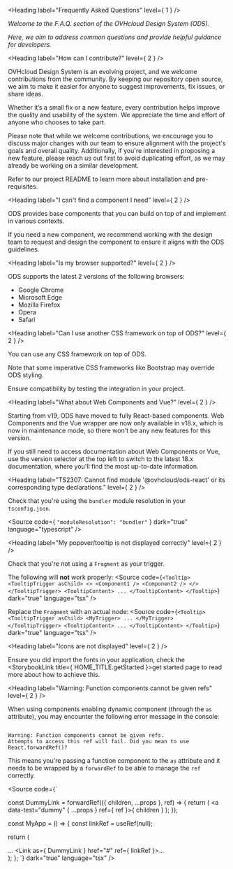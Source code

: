 
<Meta title="OVHcloud Design System/F.A.Q." />

<Heading label="Frequently Asked Questions" level={ 1 } />

*Welcome to the F.A.Q. section of the OVHcloud Design System (ODS).*

*Here, we aim to address common questions and provide helpful guidance for developers.*

<Heading label="How can I contribute?" level={ 2 } />

OVHcloud Design System is an evolving project, and we welcome contributions from the community.
By keeping our repository open source, we aim to make it easier for anyone to suggest improvements, fix issues, or share ideas.

Whether it’s a small fix or a new feature, every contribution helps improve the quality and usability of the system.
We appreciate the time and effort of anyone who chooses to take part.

Please note that while we welcome contributions, we encourage you to discuss major changes with our team to ensure alignment with the project's goals and overall quality.
Additionally, if you're interested in proposing a new feature, please reach us out first to avoid duplicating effort, as we may already be working on a similar development.

Refer to our project <ExternalLink href="https://github.com/ovh/design-system?tab=contributing-ov-file#contributing-to-ods-project">README</ExternalLink> to learn more about installation and pre-requisites.

<Heading label="I can't find a component I need" level={ 2 } />

ODS provides base components that you can build on top of and implement in various contexts.

If you need a new component, we recommend working with the design team to request and design the component to ensure it aligns with the ODS guidelines.

<Heading label="Is my browser supported?" level={ 2 } />

ODS supports the latest 2 versions of the following browsers:
- Google Chrome
- Microsoft Edge
- Mozilla Firefox
- Opera
- Safari

<Heading label="Can I use another CSS framework on top of ODS?" level={ 2 } />

You can use any CSS framework on top of ODS.

Note that some imperative CSS frameworks like Bootstrap may override ODS styling.

Ensure compatibility by testing the integration in your project.

<Heading label="What about Web Components and Vue?" level={ 2 } />

Starting from v19, ODS have moved to fully React-based components.
Web Components and the Vue wrapper are now only available in v18.x, which is now in maintenance mode,
so there won't be any new features for this version.

If you still need to access documentation about Web Components or Vue, use the version selector at the top left to switch to the latest 18.x documentation, where you'll find the most up-to-date information.

<Heading label="TS2307: Cannot find module '@ovhcloud/ods-react' or its corresponding type declarations." level={ 2 } />

Check that you're using the `bundler` <ExternalLink href="https://www.typescriptlang.org/docs/handbook/release-notes/typescript-5-0.html#--moduleresolution-bundler">module resolution</ExternalLink> in your `tsconfig.json`.

<Source code={ `"moduleResolution": "bundler"` }
        dark="true"
        language="typescript" />

<Heading label="My popover/tooltip is not displayed correctly" level={ 2 } />

Check that you're not using a `Fragment` as your trigger.

The following will **not** work properly:
<Source code={`
<Tooltip>
  <TooltipTrigger asChild>
    <>
      <Component1 />
      <Component2 />
    </>
  </TooltipTrigger>
  <TooltipContent>
    ...
  </TooltipContent>
</Tooltip>
`}
        dark="true"
        language="tsx" />

Replace the `Fragment` with an actual node:
<Source code={`
<Tooltip>
  <TooltipTrigger asChild>
    <MyTrigger>
      ...
    </MyTrigger>
  </TooltipTrigger>
  <TooltipContent>
    ...
  </TooltipContent>
</Tooltip>
`}
        dark="true"
        language="tsx" />

<Heading label="Icons are not displayed" level={ 2 } />

Ensure you did import the fonts in your application, check the <StorybookLink title={ HOME_TITLE.getStarted }>get started</StorybookLink>
page to read more about how to achieve this.

<Heading label="Warning: Function components cannot be given refs" level={ 2 } />

When using components enabling dynamic component (through the `as` attribute), you may encounter the following error message in the console:

<Code>
Warning: Function components cannot be given refs.
Attempts to access this ref will fail. Did you mean to use React.forwardRef()?
</Code>

This means you're passing a function component to the `as` attribute and it needs to be wrapped by a `forwardRef` to be able to manage the `ref` correctly.

<Source code={`

const DummyLink = forwardRef(({ children, ...props }, ref) => {
  return (
    <a data-test="dummy" { ...props } ref={ ref }>{ children }</a>
  );
});

const MyApp = () => {
  const linkRef = useRef(null);

  return (
    <div>
      ...
      <Link as={ DummyLink } href="#" ref={ linkRef }>...</Link>
    </div>
  );
};
`}
        dark="true"
        language="tsx" />
